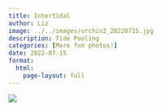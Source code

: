 ```yaml
---
title: Intertidal
author: Liz
image: ../../images/urchin2_20220715.jpg
description: Tide Pooling
categories: [More fun photos!]
date: 2022-07-15
format:
  html:
    page-layout: full
---
```


![](../../images/urchin2_20220715.jpg)